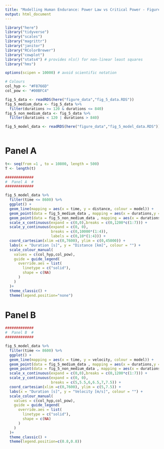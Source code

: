 ```yaml
---
title: "Modelling Human Endurance: Power Law vs Critical Power - Figure 5"
output: html_document
---
```


```r
library("here")
library("tidyverse")
library("scales")
library("magrittr")
library("janitor")
library("RColorBrewer")
library("cowplot")
library("stats4") # provides nls() for non-linear least squares
library("hms")

options(scipen = 10000) # avoid scientific notation

# Colours
col_hyp <- "#F8766D"
col_pow <- "#00BFC4"

fig_5_data <- readRDS(here("figure_data","fig_5_data.RDS"))
fig_5_medium_data <- fig_5_data %>%
  filter(durations >= 120 & durations <= 840)
fig_5_non_medium_data <- fig_5_data %>%
  filter(durations < 120 | durations > 840)

fig_5_model_data <- readRDS(here("figure_data","fig_5_model_data.RDS"))
  
```

# Panel A

```r
t<- seq(from =1 , to = 10800, length = 500)
T <- length(t)

#############
#  Panel A  #
#############

fig_5_model_data %>%
  filter(time <= 8600) %>%
  ggplot() +
  geom_line(mapping = aes(x = time, y = distance, colour = model)) +
  geom_point(data = fig_5_medium_data , mapping = aes(x = durations,y = work), colour = "black") +
  geom_point(data = fig_5_non_medium_data , mapping = aes(x = durations,y = work), shape = 17, colour = "black") +
  scale_x_continuous(expand = c(0,0),breaks = c(0,1200*c(1:7))) +
  scale_y_continuous(expand = c(0, 0),
                     breaks = c(0,10000*(1:4)),
                     labels = c(0,10*(1:4))) +
  coord_cartesian(xlim =c(0,7600), ylim = c(0,45000)) +
  labs(x = "Duration [s]", y = "Distance [km]", colour = "") +
  scale_colour_manual(
    values = c(col_hyp,col_pow),
    guide = guide_legend(
      override.aes = list(
        linetype = c("solid"),
        shape = c(NA)
      )
    )
  )+
  theme_classic() +
  theme(legend.position="none")
```

# Panel B

```r
#############
#  Panel B  #
#############

fig_5_model_data %>%
  filter(time <= 8600) %>%
  ggplot() +
  geom_line(mapping = aes(x = time, y = velocity, colour = model)) +
  geom_point(data = fig_5_medium_data , mapping = aes(x = durations,y = power), colour = "black") +
  geom_point(data = fig_5_non_medium_data , mapping = aes(x = durations,y = power), shape = 17, colour = "black") +
  scale_x_continuous(expand = c(0,0),breaks = c(0,1200*c(1:7))) +
  scale_y_continuous(expand = c(0, 0),
                     breaks = c(5,5.5,6,6.5,7,7.5)) +
  coord_cartesian(xlim =c(0,7600), ylim = c(5,7.5)) +
  labs(x = "Duration [s]", y = "Velocity [m/s]", colour = "") +
  scale_colour_manual(
    values = c(col_hyp,col_pow),
    guide = guide_legend(
      override.aes = list(
        linetype = c("solid"),
        shape = c(NA)
      )
    )
  )+
  theme_classic() +
  theme(legend.position=c(0.8,0.8))
```



